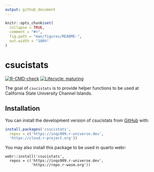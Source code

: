 ```yaml
---
output: github_document
---
```


<!-- README.md is generated from README.Rmd. Please edit that file -->

```r
knitr::opts_chunk$set(
  collapse = TRUE,
  comment = "#>",
  fig.path = "man/figures/README-",
  out.width = "100%"
)
```

# csucistats

<!-- badges: start -->
[![R-CMD-check](https://github.com/inqs909/csucistats/actions/workflows/R-CMD-check.yaml/badge.svg)](https://github.com/inqs909/csucistats/actions/workflows/R-CMD-check.yaml)
[![Lifecycle: maturing](https://img.shields.io/badge/lifecycle-maturing-blue.svg)](https://www.tidyverse.org/lifecycle/#maturing)
<!-- badges: end -->

The goal of `csucistats` is to provide helper functions to be used at California State University Channel Islands.

## Installation

You can install the development version of csucistats from [GitHub](https://github.com/inqs909/csucistats) with:

``` r
install.packages('csucistats', 
  repos = c('https://inqs909.r-universe.dev', 
  'https://cloud.r-project.org'))
```

You may also install this package to be used in  quarto webr:

```
webr::install('csucistats',
  repos = c('https://inqs909.r-universe.dev', 
            'https://repo.r-wasm.org'))
```




